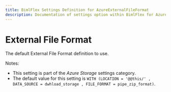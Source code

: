 ---
title: BimlFlex Settings Definition for AzureExternalFileFormat
description: Documentation of settings option within BimlFlex for AzureExternalFileFormat
---
<head>
  <meta name="varigenceProduct" content="BimlFlex"></meta>
  <meta name="varigenceArticleType" content="Reference"></meta>
</head>


# External File Format

The default External File Format definition to use.

Notes:

* This setting is part of the *Azure Storage* settings category.
* The default value for this setting is `WITH (LOCATION = '@@this/' , DATA_SOURCE = dwhload_storage , FILE_FORMAT = pipe_zip_format)`.
